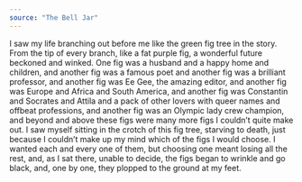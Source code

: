 ```yaml
---
source: "The Bell Jar"
---
```


I saw my life branching out before me like the green fig tree in the story. From the tip of every branch, like a fat purple fig, a wonderful future beckoned and winked. One fig was a husband and a happy home and children, and another fig was a famous poet and another fig was a brilliant professor, and another fig was Ee Gee, the amazing editor, and another fig was Europe and Africa and South America, and another fig was Constantin and Socrates and Attila and a pack of other lovers with queer names and offbeat professions, and another fig was an Olympic lady crew champion, and beyond and above these figs were many more figs I couldn’t quite make out. I saw myself sitting in the crotch of this fig tree, starving to death, just because I couldn’t make up my mind which of the figs I would choose. I wanted each and every one of them, but choosing one meant losing all the rest, and, as I sat there, unable to decide, the figs began to wrinkle and go black, and, one by one, they plopped to the ground at my feet.


